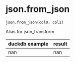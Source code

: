 # json.from_json { #duckops.json.from_json }

`json.from_json(col0, col1)`

Alias for json_transform

| duckdb example | result |
| -------------- | ------ |
| nan | nan |
